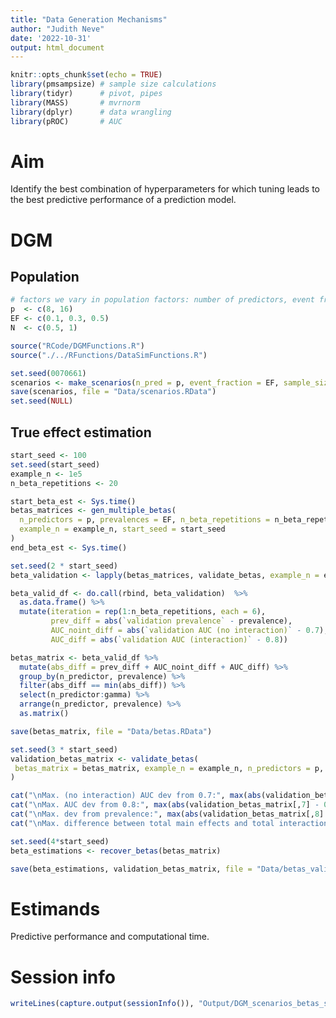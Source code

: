 ```yaml
---
title: "Data Generation Mechanisms"
author: "Judith Neve"
date: '2022-10-31'
output: html_document
---
```


```r
knitr::opts_chunk$set(echo = TRUE)
library(pmsampsize) # sample size calculations
library(tidyr)      # pivot, pipes
library(MASS)       # mvrnorm
library(dplyr)      # data wrangling
library(pROC)       # AUC
```

# Aim

Identify the best combination of hyperparameters for which tuning leads to the best predictive performance of a prediction model.

# DGM

## Population

```r
# factors we vary in population factors: number of predictors, event fraction, sample size
p  <- c(8, 16)
EF <- c(0.1, 0.3, 0.5)
N  <- c(0.5, 1)
```

```r
source("RCode/DGMFunctions.R")
source("./../RFunctions/DataSimFunctions.R")
```

```r
set.seed(0070661)
scenarios <- make_scenarios(n_pred = p, event_fraction = EF, sample_size = N)
save(scenarios, file = "Data/scenarios.RData")
set.seed(NULL)
```

## True effect estimation

```r
start_seed <- 100
set.seed(start_seed)
example_n <- 1e5
n_beta_repetitions <- 20

start_beta_est <- Sys.time()
betas_matrices <- gen_multiple_betas(
  n_predictors = p, prevalences = EF, n_beta_repetitions = n_beta_repetitions,
  example_n = example_n, start_seed = start_seed
)
end_beta_est <- Sys.time()

set.seed(2 * start_seed)
beta_validation <- lapply(betas_matrices, validate_betas, example_n = example_n, n_predictors = p, prevalences = EF)

beta_valid_df <- do.call(rbind, beta_validation)  %>%
  as.data.frame() %>% 
  mutate(iteration = rep(1:n_beta_repetitions, each = 6),
         prev_diff = abs(`validation prevalence` - prevalence),
         AUC_noint_diff = abs(`validation AUC (no interaction)` - 0.7),
         AUC_diff = abs(`validation AUC (interaction)` - 0.8))

betas_matrix <- beta_valid_df %>% 
  mutate(abs_diff = prev_diff + AUC_noint_diff + AUC_diff) %>% 
  group_by(n_predictor, prevalence) %>% 
  filter(abs_diff == min(abs_diff)) %>% 
  select(n_predictor:gamma) %>%
  arrange(n_predictor, prevalence) %>%
  as.matrix()

save(betas_matrix, file = "Data/betas.RData")
```


```r
set.seed(3 * start_seed)
validation_betas_matrix <- validate_betas(
 betas_matrix = betas_matrix, example_n = example_n, n_predictors = p, prevalences = EF
)

cat("\nMax. (no interaction) AUC dev from 0.7:", max(abs(validation_betas_matrix[,6] - 0.7)))
cat("\nMax. AUC dev from 0.8:", max(abs(validation_betas_matrix[,7] - 0.8)))
cat("\nMax. dev from prevalence:", max(abs(validation_betas_matrix[,8] - c(rep(c(0.1, 0.3, 0.5), 2)))))
cat("\nMax. difference between total main effects and total interaction effects: ", abs(abs(betas_matrix[,1]*betas_matrix[,4]) - abs(betas_matrix[,1]*betas_matrix[,5]/4)) %>% max())
```


```r
set.seed(4*start_seed)
beta_estimations <- recover_betas(betas_matrix)

save(beta_estimations, validation_betas_matrix, file = "Data/betas_validation.RData")
```

# Estimands

Predictive performance and computational time.

# Session info

```r
writeLines(capture.output(sessionInfo()), "Output/DGM_scenarios_betas_sessionInfo.txt")
```



